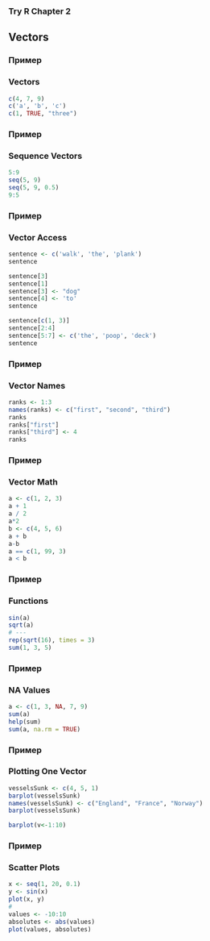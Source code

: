 ### Try R Chapter 2

## Vectors

### Пример
### Vectors
```r
c(4, 7, 9)
c('a', 'b', 'c')
c(1, TRUE, "three")
```

### Пример
### Sequence Vectors
```r
5:9
seq(5, 9)
seq(5, 9, 0.5)
9:5
```

### Пример
### Vector Access
```r
sentence <- c('walk', 'the', 'plank')
sentence

sentence[3]
sentence[1]
sentence[3] <- "dog"
sentence[4] <- 'to'
sentence

sentence[c(1, 3)]
sentence[2:4]
sentence[5:7] <- c('the', 'poop', 'deck')
sentence
```

### Пример
### Vector Names
```r
ranks <- 1:3
names(ranks) <- c("first", "second", "third")
ranks
ranks["first"]
ranks["third"] <- 4
ranks
```

### Пример
### Vector Math
```r
a <- c(1, 2, 3)
a + 1
a / 2
a*2
b <- c(4, 5, 6)
a + b
a-b
a == c(1, 99, 3)
a < b
```

### Пример
### Functions
```r
sin(a)
sqrt(a)
# ---
rep(sqrt(16), times = 3)
sum(1, 3, 5)
```


### Пример
### NA Values
```r
a <- c(1, 3, NA, 7, 9)
sum(a)
help(sum)
sum(a, na.rm = TRUE)
```

### Пример
### Plotting One Vector
```r
vesselsSunk <- c(4, 5, 1)
barplot(vesselsSunk)
names(vesselsSunk) <- c("England", "France", "Norway")
barplot(vesselsSunk)

barplot(v<-1:10)
```

### Пример
### Scatter Plots
```r
x <- seq(1, 20, 0.1)
y <- sin(x)
plot(x, y)
#
values <- -10:10
absolutes <- abs(values)
plot(values, absolutes)
```